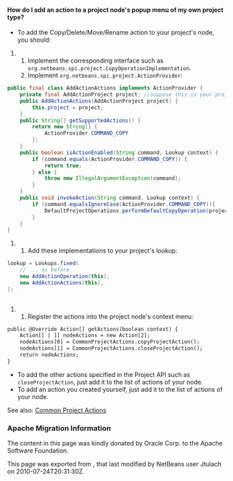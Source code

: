 <!--

    Licensed to the Apache Software Foundation (ASF) under one
    or more contributor license agreements.  See the NOTICE file
    distributed with this work for additional information
    regarding copyright ownership.  The ASF licenses this file
    to you under the Apache License, Version 2.0 (the
    "License"); you may not use this file except in compliance
    with the License.  You may obtain a copy of the License at

      http://www.apache.org/licenses/LICENSE-2.0

    Unless required by applicable law or agreed to in writing,
    software distributed under the License is distributed on an
    "AS IS" BASIS, WITHOUT WARRANTIES OR CONDITIONS OF ANY
    KIND, either express or implied.  See the License for the
    specific language governing permissions and limitations
    under the License.

-->

====How do I add an action to a project node's popup menu of my own project type?====

* To add the Copy/Delete/Move/Rename action to your project's node, you should:
## Implement the corresponding interface such as <tt>org.netbeans.spi.project.CopyOperationImplementation</tt>.
## Implement <tt>org.netbeans.spi.project.ActionProvider</tt>:
<source lang="java">
public final class AddActionActions implements ActionProvider {
    private final AddActionProject project; //suppose this is your project
    public AddActionActions(AddActionProject project) {
        this.project = project;
    }
    public String[] getSupportedActions() {
        return new String[] {
            ActionProvider.COMMAND_COPY
        };
    }
    public boolean isActionEnabled(String command, Lookup context) {
        if (command.equals(ActionProvider.COMMAND_COPY)) {
            return true;
        } else {
            throw new IllegalArgumentException(command);
        }
    }
    public void invokeAction(String command, Lookup context) {
        if (command.equalsIgnoreCase(ActionProvider.COMMAND_COPY)){
            DefaultProjectOperations.performDefaultCopyOperation(project);
        }
    }
}
</source>
## Add these implementations to your project's lookup:
<source lang="java">
lookup = Lookups.fixed(
    // ... as before
    new AddActionOperation(this),
    new AddActionActions(this),
);
   </source>
## Register the actions into the project node's context menu:
<source lang="xml">
public @Override Action[] getActions(boolean context) {   
    Action[[ | ]] nodeActions = new Action[2];
    nodeActions[0] = CommonProjectActions.copyProjectAction();
    nodeActions[1] = CommonProjectActions.closeProjectAction();
    return nodeActions;
}
</source>
* To add the other actions specified in the Project API such as <tt>closeProjectAction</tt>, just add it to the list of actions of your node.
* To add an action you created yourself, just add it to the list of actions of your node.

See also: [http://bits.netbeans.org/dev/javadoc/org-netbeans-modules-projectuiapi/org/netbeans/spi/project/ui/support/CommonProjectActions.html Common Project Actions]

===Apache Migration Information===

The content in this page was kindly donated by Oracle Corp. to the
Apache Software Foundation.

This page was exported from , 
that last modified by NetBeans user Jtulach 
on 2010-07-24T20:31:30Z.


